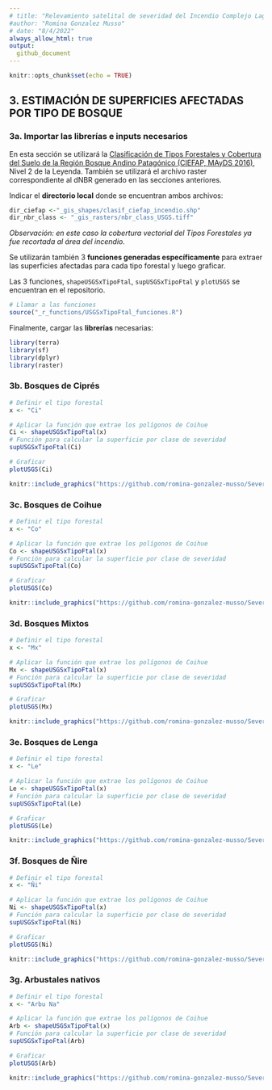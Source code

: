 ```yaml
---
# title: "Relevamiento satelital de severidad del Incendio Complejo Lago Martin 2021-22"
#author: "Romina Gonzalez Musso"
# date: "8/4/2022"
always_allow_html: true
output:
  github_document
---
```


```r
knitr::opts_chunk$set(echo = TRUE)
```

## **3. ESTIMACIÓN DE SUPERFICIES AFECTADAS POR TIPO DE BOSQUE**

### **3a. Importar las librerías e inputs necesarios**

En esta sección se utilizará la [Clasificación de Tipos Forestales y Cobertura del Suelo de la Región Bosque Andino Patagónico (CIEFAP, MAyDS 2016)](https://www.argentina.gob.ar/sites/default/files/informe_final_ccs_bap_20160712.pdf), Nivel 2 de la Leyenda. También se utilizará el archivo raster correspondiente al dNBR generado en las secciones anteriores. 

Indicar el **directorio local** donde se encuentran ambos archivos:

```r
 
dir_ciefap <-"_gis_shapes/clasif_ciefap_incendio.shp"
dir_nbr_class <- "_gis_rasters/nbr_class_USGS.tiff"

```
*Observación: en este caso la cobertura vectorial del Tipos Forestales ya fue recortada al área del incendio.*

Se utilizarán también 3 **funciones generadas específicamente** para extraer las superficies afectadas para cada tipo forestal y luego graficar. 

Las 3 funciones, `shapeUSGSxTipoFtal`, `supUSGSxTipoFtal` y `plotUSGS` se encuentran en el repositorio. 

```r
 
# Llamar a las funciones
source("_r_functions/USGSxTipoFtal_funciones.R")

```


Finalmente, cargar las **librerías** necesarias:

```r
library(terra)
library(sf)
library(dplyr)
library(raster)
```


### **3b. Bosques de Ciprés**

```r
# Definir el tipo forestal
x <- "Ci"
```

```r
# Aplicar la función que extrae los polígonos de Coihue
Ci <- shapeUSGSxTipoFtal(x)
# Función para calcular la superficie por clase de severidad
supUSGSxTipoFtal(Ci)
```

```r
# Graficar
plotUSGS(Ci)
```

```r
knitr::include_graphics("https://github.com/romina-gonzalez-musso/Severidad_IncendioLagoMartin/blob/master/_images/3_Ci.png?raw=true")
```

### **3c. Bosques de Coihue**

```r
# Definir el tipo forestal
x <- "Co"
```

```r
# Aplicar la función que extrae los polígonos de Coihue
Co <- shapeUSGSxTipoFtal(x)
# Función para calcular la superficie por clase de severidad
supUSGSxTipoFtal(Co)
```

```r
# Graficar
plotUSGS(Co)
```

```r
knitr::include_graphics("https://github.com/romina-gonzalez-musso/Severidad_IncendioLagoMartin/blob/master/_images/3_Co.png?raw=true")
```


### **3d. Bosques Mixtos**

```r
# Definir el tipo forestal
x <- "Mx"
```

```r
# Aplicar la función que extrae los polígonos de Coihue
Mx <- shapeUSGSxTipoFtal(x)
# Función para calcular la superficie por clase de severidad
supUSGSxTipoFtal(Mx)
```

```r
# Graficar
plotUSGS(Mx)
```

```r
knitr::include_graphics("https://github.com/romina-gonzalez-musso/Severidad_IncendioLagoMartin/blob/master/_images/3_Mx.png?raw=true")
```

### **3e. Bosques de Lenga**

```r
# Definir el tipo forestal
x <- "Le"
```

```r
# Aplicar la función que extrae los polígonos de Coihue
Le <- shapeUSGSxTipoFtal(x)
# Función para calcular la superficie por clase de severidad
supUSGSxTipoFtal(Le)
```

```r
# Graficar
plotUSGS(Le)
```

```r
knitr::include_graphics("https://github.com/romina-gonzalez-musso/Severidad_IncendioLagoMartin/blob/master/_images/3_Le.png?raw=true")
```

### **3f. Bosques de Ñire**

```r
# Definir el tipo forestal
x <- "Ñi"
```

```r
# Aplicar la función que extrae los polígonos de Coihue
Ni <- shapeUSGSxTipoFtal(x)
# Función para calcular la superficie por clase de severidad
supUSGSxTipoFtal(Ni)
```

```r
# Graficar
plotUSGS(Ni)
```

```r
knitr::include_graphics("https://github.com/romina-gonzalez-musso/Severidad_IncendioLagoMartin/blob/master/_images/3_Ni.png?raw=true")
```

### **3g. Arbustales nativos**

```r
# Definir el tipo forestal
x <- "Arbu Na"
```

```r
# Aplicar la función que extrae los polígonos de Coihue
Arb <- shapeUSGSxTipoFtal(x)
# Función para calcular la superficie por clase de severidad
supUSGSxTipoFtal(Arb)
```

```r
# Graficar
plotUSGS(Arb)
```

```r
knitr::include_graphics("https://github.com/romina-gonzalez-musso/Severidad_IncendioLagoMartin/blob/master/_images/3_ArbuNa.png?raw=true")
```